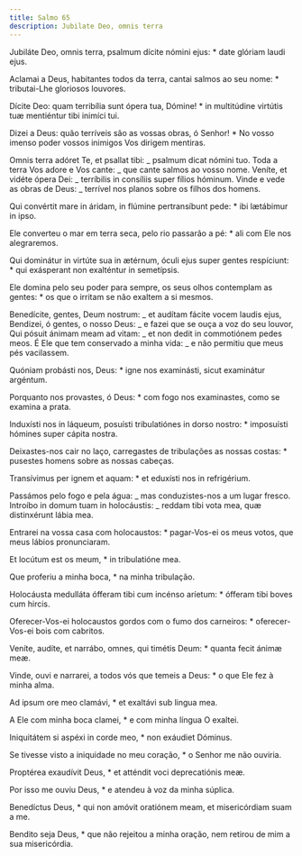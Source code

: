 ```yaml
---
title: Salmo 65
description: Jubilate Deo, omnis terra
---
```


<div class="side-by-side not-content">

Jubiláte Deo, omnis terra, psalmum dícite nómini ejus: \* date glóriam laudi ejus.

Aclamai a Deus, habitantes todos da terra, cantai salmos ao seu nome: \* tributai-Lhe gloriosos louvores.

Dícite Deo: quam terribília sunt ópera tua, Dómine! \* in multitúdine virtútis tuæ mentiéntur tibi inimíci tui.

Dizei a Deus: quão terríveis são as vossas obras, ó Senhor! \* No vosso imenso poder vossos inimigos Vos dirigem mentiras.

Omnis terra adóret Te, et psallat tibi: _ psalmum dicat nómini tuo. Toda a terra Vos adore e Vos cante: _ que cante salmos ao vosso nome. Veníte, et vidéte ópera Dei: _ terríbilis in consíliis super fílios hóminum. Vinde e vede as obras de Deus: _ terrível nos planos sobre os filhos dos homens.

Qui convértit mare in áridam, in flúmine pertransíbunt pede: \* ibi lætábimur in ipso.

Ele converteu o mar em terra seca, pelo rio passarão a pé: \* ali com Ele nos alegraremos.

Qui dominátur in virtúte sua in ætérnum, óculi ejus super gentes respíciunt: \* qui exásperant non exalténtur in semetípsis.

Ele domina pelo seu poder para sempre, os seus olhos contemplam as gentes: \* os que o irritam se não exaltem a si mesmos.

Benedícite, gentes, Deum nostrum: _ et audítam fácite vocem laudis ejus, Bendizei, ó gentes, o nosso Deus: _ e fazei que se ouça a voz do seu louvor, Qui pósuit ánimam meam ad vitam: _ et non dedit in commotiónem pedes meos. É Ele que tem conservado a minha vida: _ e não permitiu que meus pés vacilassem.

Quóniam probásti nos, Deus: \* igne nos examinásti, sicut examinátur argéntum.

Porquanto nos provastes, ó Deus: \* com fogo nos examinastes, como se examina a prata.

Induxísti nos in láqueum, posuísti tribulatiónes in dorso nostro: \* imposuísti hómines super cápita nostra.

Deixastes-nos cair no laço, carregastes de tribulações as nossas costas: \* pusestes homens sobre as nossas cabeças.

Transívimus per ignem et aquam: \* et eduxísti nos in refrigérium.

Passámos pelo fogo e pela água: _ mas conduzistes-nos a um lugar fresco. Introíbo in domum tuam in holocáustis: _ reddam tibi vota mea, quæ distinxérunt lábia mea.

Entrarei na vossa casa com holocaustos: \* pagar-Vos-ei os meus votos, que meus lábios pronunciaram.

Et locútum est os meum, \* in tribulatióne mea.

Que proferiu a minha boca, \* na minha tribulação.

Holocáusta medulláta ófferam tibi cum incénso aríetum: \* ófferam tibi boves cum hircis.

Oferecer-Vos-ei holocaustos gordos com o fumo dos carneiros: \* oferecer-Vos-ei bois com cabritos.

Veníte, audíte, et narrábo, omnes, qui timétis Deum: \* quanta fecit ánimæ meæ.

Vinde, ouvi e narrarei, a todos vós que temeis a Deus: \* o que Ele fez à minha alma.

Ad ipsum ore meo clamávi, \* et exaltávi sub lingua mea.

A Ele com minha boca clamei, \* e com minha língua O exaltei.

Iniquitátem si aspéxi in corde meo, \* non exáudiet Dóminus.

Se tivesse visto a iniquidade no meu coração, \* o Senhor me não ouviria.

Proptérea exaudívit Deus, \* et atténdit voci deprecatiónis meæ.

Por isso me ouviu Deus, \* e atendeu à voz da minha súplica.

Benedíctus Deus, \* qui non amóvit oratiónem meam, et misericórdiam suam a me.

Bendito seja Deus, \* que não rejeitou a minha oração, nem retirou de mim a sua misericórdia.

</div>
